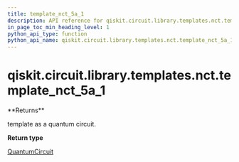 ```yaml
---
title: template_nct_5a_1
description: API reference for qiskit.circuit.library.templates.nct.template_nct_5a_1
in_page_toc_min_heading_level: 1
python_api_type: function
python_api_name: qiskit.circuit.library.templates.nct.template_nct_5a_1
---
```


# qiskit.circuit.library.templates.nct.template\_nct\_5a\_1

<Function id="qiskit.circuit.library.templates.nct.template_nct_5a_1" name="template_nct_5a_1" isDedicatedPage={true} github="https://github.com/qiskit/qiskit/tree/stable/0.17/qiskit/circuit/library/templates/nct/template_nct_5a_1.py" signature="template_nct_5a_1()">
  **Returns**

  template as a quantum circuit.

  **Return type**

  [QuantumCircuit](qiskit.circuit.QuantumCircuit "qiskit.circuit.QuantumCircuit")
</Function>

